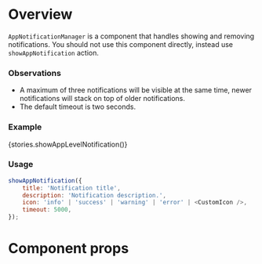 
<Meta title="Modules/App/Components/AppNotificationManager" component={AppNotificationManager} />

# Overview

`AppNotificationManager` is a component that handles showing and removing notifications.
You should not use this component directly, instead use `showAppNotification` action.

### Observations

-   A maximum of three notifications will be visible at the same time, newer notifications
    will stack on top of older notifications.
-   The default timeout is two seconds.

### Example

<Preview>
    <Story name="AppNotification">{stories.showAppLevelNotification()}</Story>
</Preview>

### Usage

```jsx
showAppNotification({
    title: 'Notification title',
    description: 'Notification description.',
    icon: 'info' | 'success' | 'warning' | 'error' | <CustomIcon />,
    timeout: 5000,
});
```

# Component props

<Props of={AppNotificationManager} />
